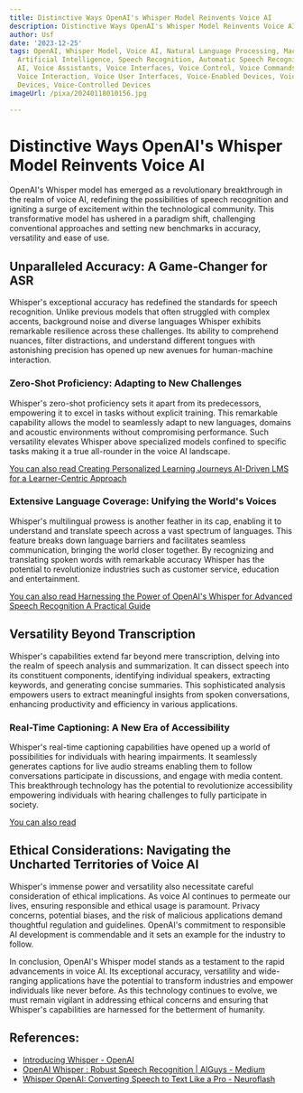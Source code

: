 ```yaml
---
title: Distinctive Ways OpenAI's Whisper Model Reinvents Voice AI
description: Distinctive Ways OpenAI's Whisper Model Reinvents Voice AI
author: Usf
date: '2023-12-25'
tags: OpenAI, Whisper Model, Voice AI, Natural Language Processing, Machine Learning,
  Artificial Intelligence, Speech Recognition, Automatic Speech Recognition, Conversational
  AI, Voice Assistants, Voice Interfaces, Voice Control, Voice Commands, Voice Search,
  Voice Interaction, Voice User Interfaces, Voice-Enabled Devices, Voice-Activated
  Devices, Voice-Controlled Devices
imageUrl: /pixa/20240118010156.jpg

---
```

# Distinctive  Ways OpenAI's Whisper Model Reinvents Voice AI

OpenAI's Whisper model has emerged as a revolutionary breakthrough in the realm  of  voice AI, redefining the possibilities of speech recognition and igniting a surge  of excitement within the technological community. This transformative model has  ushered in a paradigm shift, challenging conventional approaches and setting new benchmarks in accuracy, versatility  and ease of use.

## Unparalleled  Accuracy: A Game-Changer for ASR

Whisper's exceptional  accuracy has redefined the  standards for speech recognition. Unlike previous models that often struggled with complex accents, background noise and diverse languages Whisper exhibits remarkable resilience across these challenges. Its  ability  to comprehend nuances, filter distractions, and understand different tongues with astonishing precision has opened up new  avenues for  human-machine interaction.

### Zero-Shot Proficiency: Adapting to New Challenges

Whisper's zero-shot proficiency  sets it apart  from its predecessors, empowering it to  excel in tasks without explicit training. This remarkable capability allows the model to seamlessly adapt to new languages, domains and acoustic environments without compromising performance. Such versatility elevates  Whisper above specialized models  confined to specific tasks making it a true  all-rounder  in the voice AI landscape.

[You can also read Creating Personalized Learning  Journeys AI-Driven LMS for a  Learner-Centric Approach](Creating%20Personalized%20Learning%20Journeys%20AI-Driven%20LMS%20for%20a%20Learner-Centric%20Approach)


### Extensive Language Coverage: Unifying the World's Voices

Whisper's multilingual prowess is another feather in its  cap,  enabling it to understand and translate speech across a vast spectrum of languages. This feature breaks down  language barriers and facilitates seamless communication, bringing  the world closer together. By recognizing and translating spoken words with remarkable accuracy Whisper has the potential to  revolutionize  industries such as customer service, education and entertainment.

[You can also read  Harnessing the Power of OpenAI's Whisper for  Advanced Speech Recognition A Practical Guide](Harnessing%20the%20Power%20of%20OpenAI%27s%20Whisper%20for%20Advanced%20Speech%20Recognition%20A%20Practical%20Guide)


## Versatility Beyond Transcription

Whisper's capabilities extend far beyond mere transcription, delving into the realm of speech analysis and summarization. It can dissect speech into  its constituent components, identifying individual speakers,  extracting keywords, and generating concise summaries.  This  sophisticated analysis empowers users  to extract  meaningful insights from spoken conversations, enhancing productivity and efficiency in various applications.

### Real-Time Captioning: A New Era of Accessibility

Whisper's real-time captioning capabilities have opened up a world of possibilities for individuals with hearing impairments. It seamlessly generates captions  for  live audio streams enabling them to follow conversations participate in discussions, and engage with media content. This breakthrough technology has the potential to revolutionize accessibility empowering individuals with hearing challenges to fully participate in society.

[You can also read ]()


## Ethical  Considerations: Navigating the Uncharted Territories of Voice AI

Whisper's  immense power and versatility also necessitate careful consideration of  ethical implications.  As voice AI continues to permeate our  lives, ensuring responsible and ethical usage is  paramount. Privacy concerns, potential biases, and the risk of malicious applications demand thoughtful regulation and guidelines. OpenAI's commitment to responsible AI development is commendable and it sets an example for the industry to follow.

In conclusion,  OpenAI's  Whisper model stands as a testament to the  rapid advancements in voice AI. Its exceptional accuracy, versatility and wide-ranging  applications have the potential to transform industries and empower  individuals like never before. As this technology  continues to evolve, we must remain vigilant in  addressing ethical  concerns and ensuring that Whisper's capabilities are harnessed for the betterment of humanity.

## References:
- [Introducing Whisper - OpenAI](https://openai.com/research/whisper)
- [OpenAI Whisper : Robust Speech Recognition | AIGuys - Medium](https://medium.com/aiguys/openai-whisper-robust-speech-recognition-c103daf9add)
- [Whisper OpenAI: Converting Speech to Text Like a Pro - Neuroflash](https://neuroflash.com/blog/whisper-openai-converting-speech-to-text-like-a-pro/)
